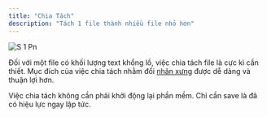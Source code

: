```yaml
---
title: "Chia Tách"
description: "Tách 1 file thành nhiều file nhỏ hơn"
---
```


![S 1 Pn](/images/s_1.png)

Đối với một file có khối lượng text khổng lồ, việc chia tách file là cực kì cần thiết. Mục đích của việc chia tách nhằm đổi [nhân xưng](/essentials/personal) được dễ dàng và thuận lợi hơn.

<Tip>
  Việc chia tách không cần phải khởi động lại phần mềm. Chỉ cần save là đã có hiệu lực ngay lập tức.
</Tip>